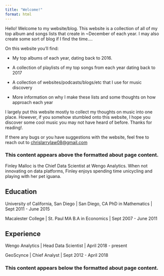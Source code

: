 ```yaml
---
title: "Welcome!"
format: html
---
```


Hello! Welcome to my website/blog. This website is a collection of all of my top album and songs lists that create in \~December of each year. I may also create some sort of blog if I find the time....

On this website you'll find:

-   My top albums of each year, dating back to 2016.

-   A collection of playlists of my top songs from each year dating back to 2017

-   A collection of websites/podcasts/blogs/etc that I use for music discovery

-   More information on why I make these lists and some thoughts on how approach each year

I largely put this website mostly to collect my thoughts on music into one place. However, if you somehow stumbled onto this website, I hope you discover some cool music you may not have heard of before. Thanks for reading!.

If there any bugs or you have suggestions with the website, feel free to reach out to [chrislarrylaw08\@gmail.com](mailto:chrislarrylaw08@gmail.com)

### This content appears above the formatted about page content.

:::{#hero-heading}

Finley Malloc is the Chief Data Scientist at Wengo Analytics. When not innovating on data platforms, Finley enjoys spending  time unicycling and playing with her pet iguana.

## Education

University of California, San Diego | San Diego, CA
PhD in Mathematics | Sept 2011 - June 2015

Macalester College | St. Paul MA
B.A in Economics | Sept 2007 - June 2011

## Experience

Wengo Analytics | Head Data Scientist | April 2018 - present

GeoScynce | Chief Analyst | Sept 2012 - April 2018

:::

### This content appears below the formatted about page content.